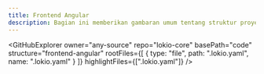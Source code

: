 ```yaml
---
title: Frontend Angular
description: Bagian ini memberikan gambaran umum tentang struktur proyek.
---
```


<GitHubExplorer 
    owner="any-source" 
    repo="lokio-core"
    basePath="code"
    structure="frontend-angular"
    rootFiles={[
        {
            type: "file",
            path: ".lokio.yaml",
            name: ".lokio.yaml"
        }
    ]}
    highlightFiles={[".lokio.yaml"]}
/>
